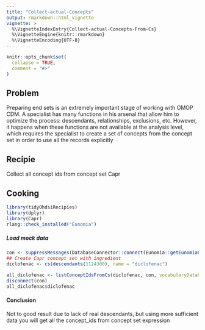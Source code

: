```yaml
---
title: "Collect-actual-Concepts"
output: rmarkdown::html_vignette
vignette: >
  %\VignetteIndexEntry{Collect-actual-Concepts-From-Cs}
  %\VignetteEngine{knitr::rmarkdown}
  %\VignetteEncoding{UTF-8}
---
```


```r
knitr::opts_chunk$set(
  collapse = TRUE,
  comment = "#>"
)
```
## Problem
Preparing end sets is an extremely important stage of working with OMOP СDM. A specialist has many functions in his arsenal that allow him to optimize the process: descendants, relationships, exclusions, etc.
However, it happens when these functions are not available at the analysis level, which requires the specialist to create a set of concepts from the concept set in order to use all the records explicitly

## Recipie 
Collect all concept ids from concept set Capr

## Cooking
```r
library(tidyOhdsiRecipies)
library(dplyr)
library(Capr)
rlang::check_installed("Eunomia")
```


##### Load mock data
```r
con <- suppressMessages(DatabaseConnector::connect(Eunomia::getEunomiaConnectionDetails()))
## Create Capr concept set with ingredient
diclofenac <- cs(descendants(1124300), name = "diclofenac")
```

```r
all_diclofenac <- listConceptIdsFromCs(diclofenac, con, vocabularyDatabaseSchema = "main")
disconnect(con)
all_diclofenac$diclofenac
```

#### Conclusion
Not to good result due to lack of real descendants, but using more sufficient data you will get all the concept_ids from concept set expression
